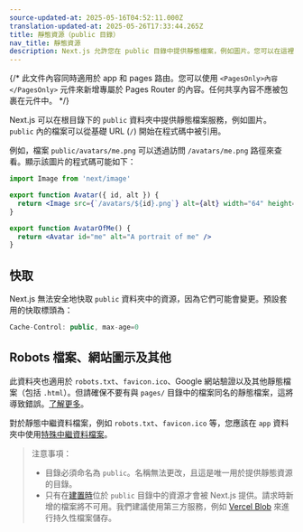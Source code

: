 ```yaml
---
source-updated-at: 2025-05-16T04:52:11.000Z
translation-updated-at: 2025-05-26T17:33:44.265Z
title: 靜態資源（public 目錄）
nav_title: 靜態資源
description: Next.js 允許您在 public 目錄中提供靜態檔案，例如圖片。您可以在這裡了解其運作方式。
---
```


{/* 此文件內容同時適用於 app 和 pages 路由。您可以使用 `<PagesOnly>內容</PagesOnly>` 元件來新增專屬於 Pages Router 的內容。任何共享內容不應被包裹在元件中。 */}

Next.js 可以在根目錄下的 `public` 資料夾中提供靜態檔案服務，例如圖片。`public` 內的檔案可以從基礎 URL (`/`) 開始在程式碼中被引用。

例如，檔案 `public/avatars/me.png` 可以透過訪問 `/avatars/me.png` 路徑來查看。顯示該圖片的程式碼可能如下：

```jsx filename="avatar.js"
import Image from 'next/image'

export function Avatar({ id, alt }) {
  return <Image src={`/avatars/${id}.png`} alt={alt} width="64" height="64" />
}

export function AvatarOfMe() {
  return <Avatar id="me" alt="A portrait of me" />
}
```

## 快取

Next.js 無法安全地快取 `public` 資料夾中的資源，因為它們可能會變更。預設套用的快取標頭為：

```jsx
Cache-Control: public, max-age=0
```

## Robots 檔案、網站圖示及其他

<PagesOnly>

此資料夾也適用於 `robots.txt`、`favicon.ico`、Google 網站驗證以及其他靜態檔案（包括 `.html`）。但請確保不要有與 `pages/` 目錄中的檔案同名的靜態檔案，這將導致錯誤。[了解更多](/docs/messages/conflicting-public-file-page)。

</PagesOnly>

<AppOnly>

對於靜態中繼資料檔案，例如 `robots.txt`、`favicon.ico` 等，您應該在 `app` 資料夾中使用[特殊中繼資料檔案](/docs/app/api-reference/file-conventions/metadata)。

</AppOnly>

> 注意事項：
>
> - 目錄必須命名為 `public`。名稱無法更改，且這是唯一用於提供靜態資源的目錄。
> - 只有在[建置時](/docs/app/api-reference/cli/next#next-build-options)位於 `public` 目錄中的資源才會被 Next.js 提供。請求時新增的檔案將不可用。我們建議使用第三方服務，例如 [Vercel Blob](https://vercel.com/docs/storage/vercel-blob?utm_source=next-site&utm_medium=docs&utm_campaign=next-website) 來進行持久性檔案儲存。